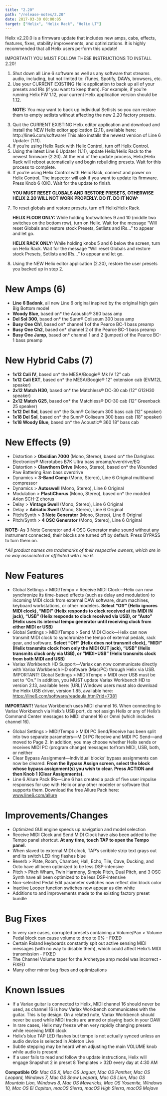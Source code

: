 ```yaml
---
title: "2.20"
path: "/release-notes/2.20"
date: 2017-03-30 00:00:05
target: ["Helix", "Helix Rack", "Helix LT"]
---
```

Helix v2.20.0 is a firmware update that includes new amps, cabs, effects, features, fixes, stability improvements, and optimizations. It is highly recommended that all Helix users perform this update!

<div className="message is-danger">
    <div className="message-header">
        <p>IMPORTANT! YOU MUST FOLLOW THESE INSTRUCTIONS TO INSTALL 2.20!</p>
    </div>
    <div className="message-body">
        <ol>
            <li>Shut down all Line 6 software as well as any software that streams audio, including, but not limited to: iTunes, Spotify, DAWs, browsers, etc.</li>
            <li>Use your CURRENT EXISTING Helix application to back up all of your presets and IRs (if you want to keep them). For example, if you’re running Helix FW 1.12, your current Helix application version should be 1.12.</li>
            <p style={{marginTop:'10px'}}><strong>NOTE:</strong> You may want to back up individual Setlists so you can restore them to empty setlists without affecting the new 2.20 factory presets.</p>
            <li>Quit the CURRENT EXISTING Helix editor application and download and install the NEW Helix editor application (2.11), available here: http://line6.com/software/ This also installs the newest version of Line 6 Updater (1.11).</li>
            <li>If you’re using Helix Rack with Helix Control, turn off Helix Control.</li>
            <li>Using the latest Line 6 Updater (1.11), update Helix/Helix Rack to the newest firmware (2.20). At the end of the update process, Helix/Helix Rack will reboot automatically and begin rebuilding presets. Wait for this process to complete.</li>
            <li>If you’re using Helix Control with Helix Rack, connect and power on Helix Control. The inspector will ask if you want to update its firmware. Press Knob 6 (OK). Wait for the update to finish.</li>
            <p style={{marginTop:'15px'}}><strong>YOU MUST RESET GLOBALS AND RESTORE PRESETS, OTHERWISE HELIX 2.20 WILL NOT WORK PROPERLY. DO IT. DO IT NOW:</strong></p>
            <li>To reset globals and restore presets, turn off Helix/Helix Rack.</li>
            <p style={{marginTop: '10px'}}><strong>HELIX FLOOR ONLY:</strong> While holding footswitches 9 and 10 (middle two switches on the bottom row), turn on Helix. Wait for the message “Will reset Globals and restore stock Presets, Setlists and IRs…” to appear and let go.</p>
            <p><strong>HELIX RACK ONLY:</strong> While holding knobs 5 and 6 below the screen, turn on Helix Rack. Wait for the message “Will reset Globals and restore stock Presets, Setlists and IRs…” to appear and let go.</p>
            <li>Using the NEW Helix editor application (2.20), restore the user presets you backed up in step 2.</li>
        </ol>
    </div>
</div>

# New Amps (6)
- **Line 6 Badonk**, all new Line 6 original inspired by the original high gain Big Bottom model
- **Woody Blue**, based on* the Acoustic® 360 bass amp
- **Del Sol 300**, based on* the Sunn® Coliseum 300 bass amp
- **Busy One Ch1**, based on* channel 1 of the Pearce BC-1 bass preamp
- **Busy One Ch2**, based on* channel 2 of the Pearce BC-1 bass preamp
- **Busy One Jump**, based on* channel 1 and 2 (jumped) of the Pearce BC-1 bass preamp

# New Hybrid Cabs (7)
- **1x12 Cali IV**, based on* the MESA/Boogie® Mk IV 12” cab
- **1x12 Cali EXT**, based on* the MESA/Boogie® 12” extension cab (EVM12L speaker)
- **2x12 Match H30**, based on* the Matchless® DC-30 cab (12” G12H30 speaker)
- **2x12 Match G25**, based on* the Matchless® DC-30 cab (12” Greenback 25 speaker)
- **1x12 Del Sol**, based on* the Sunn® Coliseum 300 bass cab (12” speaker)
- **1x18 Del Sol**, based on* the Sunn® Coliseum 300 bass cab (18” speaker)
- **1x18 Woody Blue**, based on* the Acoustic® 360 18” bass cab


# New Effects (9)
- Distortion > **Obsidian 7000** (Mono, Stereo), based on* the Darkglass Electronics® Microtubes B7K Ultra bass preamp/overdrive/EQ
- Distortion > **Clawthorn Drive** (Mono, Stereo), based on* the Wounded Paw Battering Ram bass overdrive
- Dynamics > **3-Band Comp** (Mono, Stereo), Line 6 Original multiband compressor
- Dynamics > **Autoswell** (Mono, Stereo), Line 6 Original
- Modulation > **PlastiChorus** (Mono, Stereo), based on* the modded Arion SCH-Z chorus
- Delay > **Vintage Swell** (Mono, Stereo), Line 6 Original
- Delay > **Adriatic Swell** (Mono, Stereo), Line 6 Original
- Pitch/Synth > **3 Note Generator** (Mono, Stereo), Line 6 Original
- Pitch/Synth > **4 OSC Generator** (Mono, Stereo), Line 6 Original

**NOTE:** As 3 Note Generator and 4 OSC Generator make sound without any instrument connected, their blocks are turned off by default. Press BYPASS to turn them on.

**All product names are trademarks of their respective owners, which are in no way associated or affiliated with Line 6.*


# New Features
- Global Settings > MIDI/Tempo > Receive MIDI Clock—Helix can now synchronize its time-based effects (such as delay and modulation) to incoming MIDI clock from external DAW software, drum machines, keyboard workstations, or other modelers. **Select “Off” (Helix ignores MIDI clock), “MIDI” (Helix responds to clock received at its MIDI IN jack), “USB” (Helix responds to clock received via USB), or “Auto” (Helix uses its internal tempo generator until receiving clock from either MIDI or USB)**
- Global Settings > MIDI/Tempo > Send MIDI Clock—Helix can now transmit MIDI clock to synchronize the tempo of external pedals, rack gear, and software. **Select “Off” (Helix does not transmit clock), “MIDI” (Helix transmits clock from only the MIDI OUT jack), “USB” (Helix transmits clock only via USB), or “MIDI+USB” (Helix transmits clock from both MIDI and USB)**
- Variax Workbench HD Support—Variax can now communicate directly with Variax Workbench HD software (Mac/PC) through Helix via USB. IMPORTANT! Global Settings > MIDI/Tempo > MIDI over USB must be set to “On.” In addition, you MUST update Variax Workbench HD to version 2.13, available here: [URL] Windows users must also download the Helix USB driver, version 1.85, available here: https://line6.com/software/readeula.html?rid=7381

**IMPORTANT!** Variax Workbench uses MIDI channel 16. When connecting to Variax Workbench via Helix’s USB port, do not assign Helix or any of Helix’s Command Center messages to MIDI channel 16 or Omni (which includes channel 16).

- Global Settings > MIDI/Tempo > MIDI PC Send/Receive has been split into two separate parameters—MIDI PC Receive and MIDI PC Send—and moved to Page 2. In addition, you may choose whether Helix sends or receives MIDI PC (program change) messages to/from MIDI, USB, both, or neither
- Clear Bypass Assignment—Individual blocks’ bypass assignments can now be cleared. **From the Bypass Assign screen, select the block whose bypass assignment(s) you wish to clear. Press ACTION and then Knob 1 (Clear Assignments).**
- Line 6 Allure Pack IRs—Line 6 has created a pack of five user impulse responses for use with Helix or any other modeler or software that supports them. Download the free Allure Pack here: www.line6.com/allure


# Improvements/Changes
- Optimized GUI engine speeds up navigation and model selection
- Receive MIDI Clock and Send MIDI Clock have also been added to the Tempo panel shortcut. **At any time, touch TAP to open the Tempo panel.**
- When slaved to external MIDI clock, TAP’s scribble strip text grays out and its switch LED ring flashes blue
- Reverb > Plate, Room, Chamber, Hall, Echo, Tile, Cave, Ducking, and Octo have all been optimized to be less DSP-intensive
- Pitch > Pitch Wham, Twin Harmony, Simple Pitch, Dual Pitch, and 3 OSC Synth have all been optimized to be less DSP-intensive
- Non-selected Pedal Edit parameter switches now reflect dim block color
- Inactive Looper function switches now appear as dim white
- Additions to and improvements made to the existing factory preset bundle

# Bug Fixes
- In very rare cases, corrupted presets containing a Volume/Pan > Volume Pedal block can cause volume to drop to 0% - FIXED
- Certain Roland keyboards constantly spit out active sensing MIDI messages (with no way to disable them), which could affect Helix’s MIDI transmission - FIXED
- The Channel Volume taper for the Archetype amp model was incorrect - FIXED
- Many other minor bug fixes and optimizations

# Known Issues
- If a Variax guitar is connected to Helix, MIDI channel 16 should never be used, as channel 16 is how Variax Workbench communicates with the guitar. This is by design. On a related note, Variax Workbench should never be used while MIDI tracks are armed or playing back in your DAW
- In rare cases, Helix may freeze when very rapidly changing presets while receiving MIDI clock
- Helix’s blue TAP LED flashes but tempo is not actually synced unless an audio device is selected in Ableton Live
- Subtle stepping may be heard when adjusting the main VOLUME knob while audio is present
- If a user fails to read and follow the update instructions, Helix will engage Snapshot 2 in preset 8 Templates > 32D every day at 4:30 AM

**Compatible OS:** *Mac OS X, Mac OS Jaguar, Mac OS Panther, Mac OS Leopard, Windows 7, Mac OS Snow Leopard, Mac OS Lion, Mac OS Mountain Lion, Windows 8, Mac OS Mavericks, Mac OS Yosemite, Windows 10, Mac OS El Capitan, macOS Sierra, macOS High Sierra, macOS Mojave*